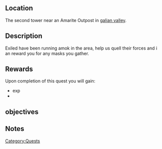 {{Questbox
|name= Collect-Exiled trophies
|category=Quests
| level = 
| levelreq = ???
|start= 
|end=
|experience = 2500 exp
|money={{cost|100}}
|previous=
|next=
}}
==Location==
The second tower near an Amarite Outpost in [[galian valley]].
==Description==
Exiled have been running amok in the area, help us quell their forces and i an reward you for any masks you gather. 
==Rewards==
Upon completion of this quest you will gain:
*exp
*{{cost|}}
==objectives==
<!--if there are muliple parts lable them accordingly-->
==Notes==


[[Category:Quests]]